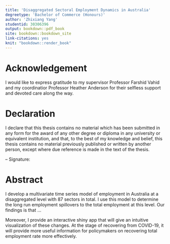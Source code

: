 ```yaml
---
title: 'Disaggregated Sectoral Employment Dynamics in Australia'
degreetype: 'Bachelor of Commerce (Honours)'
author: 'Zhixiang Yang'
studentid: 30306396
output: bookdown::pdf_book
site: bookdown::bookdown_site
link-citations: yes
knit: "bookdown::render_book"
---
```


<!-- 
This file should be left empty other than the header above.

The thesis contents are contained in the other Rmd files: `01-chap1.Rmd `, `02-chap2.Rmd`, `A-appA.Rmd`, etc. Add new Rmd files as required. You'll need to edit the `_bookdown.yml` file to set the order in which you'd like them to appear.

If you have specific LaTeX packages to add, put them in `monashthesis.tex`.

You will need to ensure you have installed the `knitr` and `bookdown` packages for R.

You will also need LaTeX installed on your computer.
-->






# Acknowledgement {-}

I would like to express gratitude to my supervisor Professor Farshid Vahid and my coordinatior Professor Heather Anderson for their selfless support and devoted care along the way.







# Declaration {-}


I declare that this thesis contains no material which has been submitted in any form for the award of any other degree or diploma in any university or equivalent institution, and that, to the best of my knowledge and belief, this thesis contains no material previously published or written by another person, except where due reference is made in the text of the thesis. 

\vspace{12pt}


-- Signature: \underline{\emph{\textbf{Elvis Zhixiang Yang}}}

# Abstract {-}


I develop a multivariate time series model of employment in Australia at a disaggregated level with 87 sectors in total. I use this model to determine the long run employment spillovers to the total employment at this level. Our findings is that ...  

Moreover, I provide an interactive shiny app that will give an intuitive visualization of these changes. At the stage of recovering from COVID-19, it will provide more useful information for policymakers on recovering total employment rate more effectively. 




